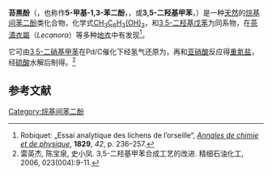 {{chembox
| Verifiedfields = changed
| Watchedfields = changed
| verifiedrevid = 320722351
| Reference = <ref name="Merck">''[[Merck_Index|Merck Index]]'', 11th Edition, '''6819'''.</ref>
| ImageFile = Orcinol.svg
| ImageSize = 150px
| IUPACName = 5-Methylbenzene-1,3-diol
| OtherNames = {{ubl| 5-Methylresorcinol| 3,5-Toluenediol| Orcin| 5-Methyl-1,3-benzenediol| 3,5-Dihydroxytoluene}}
|Section1={{Chembox Identifiers
| CASNo_Ref = {{cascite|correct|CAS}}
| CASNo = 504-15-4
| ChemSpiderID_Ref = {{chemspidercite|changed|chemspider}}
| ChemSpiderID = 13839080
| PubChem = 10436
| UNII_Ref = {{fdacite|changed|FDA}}
| UNII = 534PMB3438
| SMILES = CC1=CC(=CC(=C1)O)O
| InChIKey = OIPPWFOQEKKFEE-UHFFFAOYSA-N
| InChI = 1S/C7H8O2/c1-5-2-6(8)4-7(9)3-5/h2-4,8-9H,1H3
  }}
|Section2={{Chembox Properties
| C = 7 | H = 8 | O = 2
| Appearance = 晶体
| Density =
| MeltingPt = {{convert|109.0|C|K}}<ref name="Mozaffari2020">{{cite journal|journal=Journal of Chemical & Engineering Data|volume=65|issue=11|language=en|issn=0021-9568|date=2020-11-12|pages=5559–5566|doi=10.1021/acs.jced.0c00675|url=https://pubs.acs.org/doi/10.1021/acs.jced.0c00675|title=Vapor Pressures of Phenolic Compounds Found in Pyrolysis Oil|accessdate=2021-01-13|author=Parsa Mozaffari, Oliver Järvik, Zachariah Steven Baird}}</ref><br>{{convert|107.5|C|K}}<ref name=src>"PhysProp" data were obtained from Syracuse Research Corporation of Syracuse, New York (US). Retrieved from SciFinder. [2021-01-13].</ref>
| BoilingPt = {{convert|291|C|K}}<ref name="Mozaffari2020" /><br>{{convert|289.5|C|K}}<ref name=src />
| Solubility = 4.1 g（25 °C）<ref name=acd>Calculated using Advanced Chemistry Development (ACD/Labs) Software V11.02 ((C) 1994-2021 ACD/Labs). Retrieved from SciFinder. [2021-01-13].</ref>
| pKa = 9.56±0.10（25 °C）<ref name=acd />
  }}
|Section3={{Chembox Hazards
| MainHazards =
| FlashPt =
| AutoignitionPt = 
 }}
}}

'''苔黑酚'''（{{lang-en|Orcinol}}，也称作'''5-甲基-1,3-苯二酚'''，{{lang|en|5-Methyl-1,3-benzenediol}}，或'''3,5-二羟基甲苯'''，{{lang|en|3,5-Dihydroxytoluene}}）是一种[[天然产物|天然]]的[[烷基间苯二酚|烷基间苯二酚]]类化合物，化学式[[C7H8O2|CH<sub>3</sub>C<sub>6</sub>H<sub>3</sub>(OH)<sub>2</sub>]]，和[[3,5-二羟基戊苯|3,5-二羟基戊苯]]为同系物，在[[茶漬衣屬|茶漬衣屬]]（''Lecanora''）等多种[[地衣|地衣]]中有发现<ref>Robiquet: „Essai analytique des lichens de l’orseille“, ''[[Annales_de_chimie_et_de_physique|Annales de chimie et de physique]]'', '''1829''', ''42'', p. 236–257.</ref>。

它可由[[:d:Q27155955|3,5-二硝基甲苯]]在Pd/C催化下经氢气还原为{{link-fi|3,5-二氨基甲苯|3,5-tolueenidiamiini}}，再和[[亚硝酸|亚硝酸]]反应得[[重氮盐|重氮盐]]，经[[硫酸|硫酸]]水解后制得。<ref>雷英杰, 陈宝泉, 史小凤. 3,5-二羟基甲苯合成工艺的改进. 精细石油化工, 2006, 023(004):9-11.</ref>

== 参考文献 ==
{{Reflist}}

{{有机化合物小作品}}
[[Category:烷基间苯二酚|Category:烷基间苯二酚]]